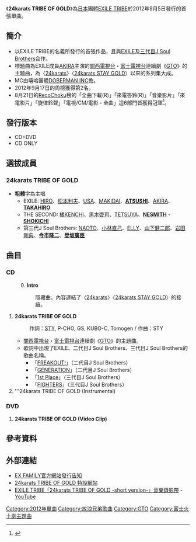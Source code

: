 {{Infobox Single 
| Name           = 24karats TRIBE OF GOLD
| Artist         = [[EXILE_TRIBE|EXILE TRIBE]] 
| Album          = [[EXILE_TRIBE_REVOLUTION|EXILE TRIBE REVOLUTION]]
| A-side         = 
| B-side         = 
| Released       = 2012年9月5日 
| Format         = [[單曲|單曲]]
| Recorded       =  
| Genre          =
| Length         =
| Label          = [[rhythm_zone|rhythm zone]] 
| Writer         = 
| Producer       = 
| Certification  = *白金（CD、[[日本唱片協會|日本唱片協會]]）
*金（全曲鈴聲下載、日本唱協）
*金（PC下載單曲、日本唱協）
| Chart position = *週間第2名<small>（[[Oricon公信榜|Oricon公信榜]]）</small>
*2012年9月度月間第3名<small>（Oricon公信榜）</small>
*2012年度年間第30名<small>（Oricon公信榜）</small> 
*登場回數14回<small>（Oricon公信榜）</small>
*第2名<small>（[[Billboard_JAPAN_HOT_100|Billboard JAPAN HOT 100]]）</small>
*第2名<small>（Billboard JAPAN Hot Singles Sales）</small> 
*第3名<small>（Billboard JAPAN Hot Top Airplay）</small> 
*第12名<small>（Billboard JAPAN Adult Contemporary Airplay）</small> 
*第2名<small>（[[COUNT_DOWN_TV|CDTV]]）</small> 
*第2名<small>（[[MUSIC_STATION|MUSIC STATION]]）</small>
*第3名<small>（[[SOUND_SCAN|SOUND SCAN]]）</small>
| Last single    =  
| This single    =  
| Next single    =  
| Misc           =
  {{Extra chronology 2
  | Artist      = [[EXILE_TRIBE|EXILE TRIBE]]
  | Type        = Single
  | Last single =
  | This single = '''24karats TRIBE OF GOLD'''<br />（2012年）
  | Next single = [[BURNING_UP|BURNING UP]]<br />（2013年）
  }}
  {{Extra chronology 2
  | Artist      = [[EXILE|EXILE]]
  | Type        = Single
  | Last single = [[BOW_&_ARROWS|BOW & ARROWS]]<br />（2012年）
  | This single = '''24karats TRIBE OF GOLD'''<br />（2012年）
  | Next single = [[放浪榮耀_～因為如此深愛這世界～|放浪榮耀 ～因為如此深愛這世界～]]<br />（2013年）
  }}
  {{Extra chronology 2
  | Artist      = [[J_Soul_Brothers|三代目J Soul Brothers]]
  | Type        = Single
  | Last single = [[0〜ZERO〜|0〜ZERO〜]]<br />（2012年）
  | This single = '''24karats TRIBE OF GOLD'''<br />（2012年）
  | Next single = [[Powder_Snow_～永無止境的冬季～|Powder Snow ～永無止境的冬季～]]<br />（2012年）
  }}
}}
《'''24karats TRIBE OF GOLD'''》為[[日本|日本]]團體[[EXILE_TRIBE|EXILE TRIBE]]於2012年9月5日發行的首張單曲。

== 簡介 ==
*以EXILE TRIBE的名義所發行的首張作品，且與[[EXILE|EXILE]]及[[J_Soul_Brothers|三代目J Soul Brothers]]合作。
*標題曲為EXILE成員[[AKIRA|AKIRA]]主演的[[關西電視台|關西電視台]]・[[富士電視台|富士電視台]]連續劇《[[GTO_(2012年电视剧)|GTO]]》的主題曲，為〈[[時光碎片/24karats_-type_EX-|24karats]]〉〈[[FANTASY_(EXILE單曲)|24karats STAY GOLD]]〉以來的系列集大成。
*MC由嘻哈團體[[DOBERMAN_INC|DOBERMAN INC]]擔。
*2012年9月17日的周榜獲得第2名。
*8月21日的[[RecoChoku|RecoChoku]]榜的「全曲下載(R)」「來電答鈴(R)」「音樂影片」「來電影片」「旋律鈴聲」「電視/CM/電影・全曲」這6部門皆獲得冠軍<ref>{{Cite web |url=http://www.barks.jp/news/?id=1000082577 |title=EXILEのAKIRA主演ドラマ『GTO』主題歌がレコチョク6部門で1位獲得 |accessdate=2014-01-11 |archive-date=2016-03-04 |archive-url=https://web.archive.org/web/20160304112908/http://www.barks.jp/news/?id=1000082577 |dead-url=no }}</ref>。

==發行版本==
*CD+DVD
*CD ONLY

==選拔成員==
=== 24karats TRIBE OF GOLD ===
* '''粗體'''字為主唱
**EXILE: [[五十嵐廣行|HIRO]]、[[松本利夫|松本利夫]]、[[宇佐美吉啟|USA]]、[[MAKIDAI|MAKIDAI]]、'''[[ATSUSHI|ATSUSHI]]'''、[[AKIRA|AKIRA]]、'''[[TAKAHIRO|TAKAHIRO]]'''
**THE SECOND: [[KENCHI|橘KENCHI]]、[[KEIJI|黑木啓司]]、[[TETSUYA_(舞者)|TETSUYA]]、'''[[NESMITH|NESMITH]]''' - '''[[SHOKICHI|SHOKICHI]]'''
**第三代J Soul Brothers: [[NAOTO|NAOTO]]、[[小林直己|小林直己]]、[[ELLY|ELLY]]、[[山下健二郎|山下健二郎]]、[[岩田剛典|岩田剛典]]、'''[[今市隆二|今市隆二]]'''、'''[[登坂廣臣|登坂廣臣]]'''

== 曲目 ==
=== CD ===
:0. '''Intro'''
::隱藏曲。內容連結了〈[[時光碎片/24karats_-type_EX-|24karats]]〉〈[[FANTASY_(EXILE單曲)|24karats STAY GOLD]]〉的接續。
#'''24karats TRIBE OF GOLD'''
#:作詞：[[STY|STY]], P-CHO, GS, KUBO-C, Tomogen / 作曲：STY
#*[[關西電視台|關西電視台]]・[[富士電視台|富士電視台]]連續劇《[[GTO_(2012年电视剧)|GTO]]》的主題曲。
#*歌詞中出現了EXILE、二代目J Soul Brothers、三代目J Soul Brothers的歌曲名稱。
#**「[[FREAKOUT!|FREAKOUT!]]」（二代目J Soul Brothers）
#**「[[GENERATION|GENERATION]]」（二代目J Soul Brothers）
#**「[[J_Soul_Brothers_(三代目J_Soul_Brothersのアルバム)|1st Place]]」（三代目J Soul Brothers）
#**「[[FIGHTERS|FIGHTERS]]」（三代目J Soul Brothers）
#'''24karats TRIBE OF GOLD (Instrumental)

=== DVD ===
#'''24karats TRIBE OF GOLD (Video Clip)'''

== 參考資料 ==
{{Reflist}}

== 外部連結 ==
* [https://web.archive.org/web/20140111050724/http://exfamily.jp/news/?id=1323084755 EX FAMILY官方網站發行告知]
* [https://web.archive.org/web/20140213073831/http://exile.jp/tribe_of_gold/ 24karats TRIBE OF GOLD 特設網站]
* [http://www.youtube.com/watch?v=rOAEAlEcXEU EXILE TRIBE「24karats TRIBE OF GOLD -short version-」音樂錄影帶]{{Wayback|url=http://www.youtube.com/watch?v=rOAEAlEcXEU |date=20201103075643 }} - [[YouTube|YouTube]]

{{EXILE TRIBE}}
{{EXILE}}
{{J Soul Brothers}}
{{富士火十劇主題曲2010年代前半部}}

[[Category:2012年單曲|Category:2012年單曲]]
[[Category:放浪兄弟歌曲|Category:放浪兄弟歌曲]]
[[Category:GTO|Category:GTO]]
[[Category:富士火十劇主題曲|Category:富士火十劇主題曲]]